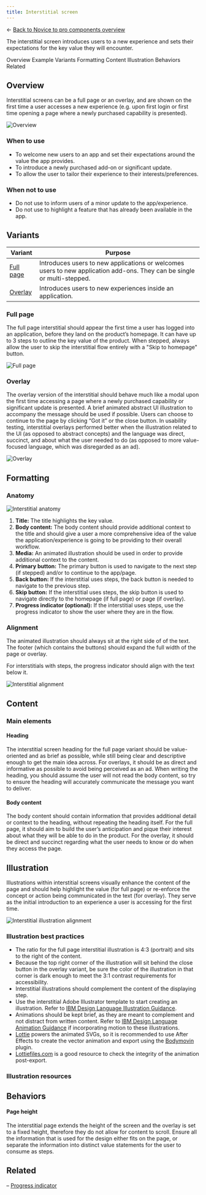 ```yaml
---
title: Interstitial screen
---
```


← [Back to Novice to pro components overview](/novice-to-pro/components/overview)

<PageDescription>

The interstitial screen introduces users to a new experience and sets their expectations for the key value they will encounter. 

</PageDescription>

<AnchorLinks>
   <AnchorLink>Overview</AnchorLink>
   <AnchorLink>Example</AnchorLink>
   <AnchorLink>Variants</AnchorLink>
   <AnchorLink>Formatting</AnchorLink>
   <AnchorLink>Content</AnchorLink>
   <AnchorLink>Illustration</AnchorLink>
   <AnchorLink>Behaviors</AnchorLink>
   <AnchorLink>Related</AnchorLink>
</AnchorLinks>


## Overview

Interstitial screens can be a full page or an overlay, and are shown on the first time a user accesses a new experience 
(e.g. upon first login or first time opening a page where a newly purchased capability is presented).

<Row>
<Column colMd={8} colLg={8}>

![Overview](images/interstitial-01.png)

</Column>
</Row>

### When to use

- To welcome new users to an app and set their expectations around the value the app provides.
- To introduce a newly purchased add-on or significant update. 
- To allow the user to tailor their experience to their interests/preferences.

### When not to use

- Do not use to inform users of a minor update to the app/experience.
- Do not use to highlight a feature that has already been available in the app.


<!-- ## Example

<Row>
<Column colMd={12} colLg={12}>

<Video src="images/interstitial-02.mp4" poster="images/interstitial-02.png" autoPlay loop>
    <track kind="captions" src="images/interstitial-02.mp4" />
</Video>

</Column>
</Row> -->


## Variants

| Variant                 | Purpose                                                                                                                           |
| ---------               | --------------------------------------------------------------------------------------------------------------------------------- |
| [Full page](#full-page) | Introduces users to new applications or welcomes users to new application add-ons. They can be single or multi-stepped.                                                                      |
| [Overlay](#overlay)     | Introduces users to new experiences inside an application. |


### Full page

The full page interstitial should appear the first time a user has logged into an application, before they land on the product’s 
homepage. It can have up to 3 steps to outline the key value of the product. When stepped, always allow the user to skip the interstitial flow entirely with a "Skip to homepage" button.

<Row>
<Column colMd={12} colLg={12}>

![Full page](images/interstitial-03.png)

</Column>
</Row>

### Overlay

The overlay version of the interstitial should behave much like a modal upon the first time accessing a page where a newly purchased 
capability or significant update is presented. A brief animated abstract UI illustration to accompany the message should be used if 
possible. Users can choose to continue to the page by clicking “Got it” or the close button. In usability testing, 
interstitial overlays performed better when the illustration related to the UI (as opposed to abstract concepts) and the language was 
direct, succinct, and about what the user needed to do (as opposed to more value-focused language, which was disregarded as an ad). 

<Row>
<Column colMd={12} colLg={12}>

![Overlay](images/interstitial-04.png)

</Column>
</Row>


## Formatting

### Anatomy

<Row>
<Column colMd={12} colLg={12}>

![Interstitial anatomy](images/interstitial-05.png)

</Column>
</Row>

1. **Title:** The title highlights the key value. 
2. **Body content:** The body content should provide additional context to the title and should give a user a more comprehensive 
idea of the value the application/experience is going to be providing to their overall workflow.
3. **Media:** An animated illustration should be used in order to provide additional context to the content.
4. **Primary button:** The primary button is used to navigate to the next step (if stepped) and/or to continue to the app/page.
5. **Back button:** If the interstitial uses steps, the back button is needed to navigate to the previous step.
6. **Skip button:** If the interstitial uses steps, the skip button is used to navigate directly to the homepage (if full page) or 
page (if overlay).
7. **Progress indicator (optional):** If the interstitial uses steps, use the progress indicator to show the user where they are 
in the flow.

### Alignment

The animated illustration should always sit at the right side of of the text. The footer (which contains the buttons) should expand 
the full width of the page or overlay.

For interstitials with steps, the progress indicator should align with the text below it.

<Row>
<Column colMd={12} colLg={12}>

![Interstitial alignment](images/interstitial-06.png)

</Column>
</Row>


## Content

### Main elements

#### Heading
The interstitial screen heading for the full page variant should be value-oriented and as brief as possible, while still being clear and descriptive enough 
to get the main idea across. For overlays, it should be as direct and informative as possible to avoid being perceived as an ad. When writing the heading, 
you should assume the user will not read the body content, so try to ensure the heading will accurately communicate the message you want to deliver. 

#### Body content
The body content should contain information that provides additional detail or context to the heading, without repeating the heading 
itself. For the full page, it should aim to build the user’s anticipation and pique their interest about what they will be able to do in the product. For the 
overlay, it should be direct and succinct regarding what the user needs to know or do when they access the page.


## Illustration

Illustrations within interstitial screens visually enhance the content of the page and should help highlight the value (for full page) or re-enforce the 
concept or action being communicated in the text (for overlay). They serve as the initial introduction to an experience a user is accessing for the first time. 

<Row>
<Column colMd={8} colLg={8}>

![Interstitial illustration alignment](images/interstitial-07.png)

</Column>
</Row>

### Illustration best practices

- The ratio for the full page interstitial illustration is 4:3 (portrait) and sits to the right of the content.
- Because the top right corner of the illustration will sit behind the close button in the overlay variant, be sure the color of the illustration in that corner is dark enough to meet the 3:1 contrast requirements for accessibility. 
- Interstitial illustrations should complement the content of the displaying step.
- Use the interstitial Adobe Illustrator template to start creating an illustration. Refer to [IBM Design Language Illustration Guidance](https://www.ibm.com/design/language/illustration/overview/).
- Animations should be kept brief, as they are meant to complement and not distract from written content. Refer to 
[IBM Design Language Animation Guidance](https://www.ibm.com/design/language/animation/overview/) if incorporating motion to these 
illustrations. 
- [Lottie](https://airbnb.design/lottie/) powers the animated SVGs, so it is recommended to use After Effects to create the vector 
animation and export using the [Bodymovin](https://aescripts.com/bodymovin/) plugin.<br/>
- [Lottiefiles.com](https://lottiefiles.com/) is a good resource to check the integrity of the animation post-export.

### Illustration resources

<Row className="resource-card">
  <Column colMd={4} colLg={4} noGutterSm>
    <CardGroup>
        <MiniCard title="Interstitial illustration template" href="https://ibm.box.com/s/xqoffxbhdqanjdayfq2t7hplsedhu5aa" />
    </CardGroup>
  </Column>
</Row>


## Behaviors

#### Page height
The interstitial page extends the height of the screen and the overlay is set to a fixed height, therefore they do not 
allow for content to scroll. Ensure all the information that is used for the design either fits on the page, or separate the 
information into distinct value statements for the user to consume as steps. 


## Related

– [Progress indicator](https://carbondesignsystem.com/components/progress-indicator/usage/)
